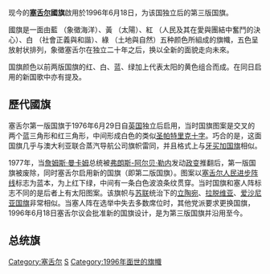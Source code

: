 {{Infobox Flag
| Name = 塞舌爾
| Article = 国旗
| Type = International
| Image = Flag of the Seychelles.svg
| Image_size = 250px
| Use = 111111
| Symbol = {{FIAV|normal}}
| Proportion = 1:2
| Adoption = 1996年6月18日至今
| Design = 國旗是由藍 （象徵海洋）、黃 （太陽）、紅 （人民及其在愛與團結中奮鬥的決心）、白 （社會正義與和諧）、綠 （土地與自然）組成的五色旗幟，各颜色自右下角呈放射状排列，象徵塞舌尔与过往作别，以新的面貌迎接未來。
| Designer =
| Image2 = Flag of the Seychelles 1977.svg
| Nickname2 =
| Morenicks2 =
| Use2 = 110110
| Symbol2 =
| Proportion2 =
| Adoption2 = 1977年到1996年
| Design2 = 由红、白、绿三色组成。比例为1:2，为红绿相间波浪线
| Designer2 =
| Image3 = Flag of the Seychelles 1976.svg
| Nickname3 =
| Morenicks3 =
| Use3 =
| Symbol3 =
| Proportion3 =
| Adoption3 =1976年6月至1977年6月
| Design3 = 红蓝交叉的交叉线，1:2版本
| Designer3 =
}}

现今的'''[[塞舌尔|塞舌尔]]國旗'''啟用於1996年6月18日，为该国独立后的第三版国旗。

國旗是一面由藍 （象徵海洋）、黃 （太陽）、紅 （人民及其在愛與團結中奮鬥的決心）、白 （社會正義與和諧）、綠 （土地與自然）五种颜色所組成的旗幟，五色呈放射状排列，象徵塞舌尔在独立二十年之后，换以全新的面貌走向未來。

国旗颜色以前两版国旗的红、白、蓝、绿加上代表太阳的黄色组合而成。在同日启用的新国歌中亦有提及。

== 歷代國旗 ==

塞舌尔第一版国旗于1976年6月29日自[[英国|英国]]独立后启用，当时国旗图案是交叉的两个蓝三角形和红三角形，中间形成白色的类似[[圣帕特里克十字|圣帕特里克十字]]。巧合的是，这面国旗几乎与澳大利亚联合蒸汽导航公司旗帜雷同，并且格式上与[[牙买加国旗|牙买加国旗]]相似。

1977年，当[[詹姆斯·曼卡姆|詹姆斯·曼卡姆]]总统被[[弗朗斯-阿尔贝·勒内|弗朗斯-阿尔贝·勒内]]发动[[政变|政变]]推翻后，第一版国旗被废除，同时塞舌尔启用新的国旗（即第二版国旗）。图案以[[人民党_(塞舌尔)|塞舌尔人民进步阵线]]标志为蓝本，为上红下绿，中间有一条白色波浪条纹贯穿。当时国旗和塞人阵标志不同的是后者上有太阳图案。该旗帜与[[苏联|苏联]]统治下的[[立陶宛苏维埃社会主义共和国国旗|立陶宛]]、[[拉脱维亚苏维埃社会主义共和国国旗|拉脱维亚]]、[[爱沙尼亚苏维埃社会主义共和国国旗|爱沙尼亚国旗]]非常相似。当塞人阵在选举中失去多数席位时，其他党派要求更换国旗，1996年6月18日塞舌尔议会批准新的国旗设计，是为第三版国旗并沿用至今。

{{Gallery
|File:Flag of Seychelles (1903–1961).svg|1903-1961
|File:Flag of Seychelles (1961–1976).svg|1961-1976
|File:Flag of the Seychelles 1976.svg|1976.6.29-1977.6
|File:Flag of the Seychelles 1977.svg|1977.6-1996.6
|File:Flag of the Seychelles.svg|1996.6.18-至今
}}

== 总统旗 ==
{{Gallery
|File:Flag of the President of Seychelles (1976–1977).svg|1976.6-1977.6
|File:Flag of the President of Seychelles (1977–1996).svg|1977.6-1996.6
|File:Flag of the President of Seychelles.svg|1996.6.18-至今
}}

{{非洲題目|国旗}}

[[Category:塞舌尔|Category:塞舌尔]]
[[Category:國旗|S]]
[[Category:1996年面世的旗幟|Category:1996年面世的旗幟]]